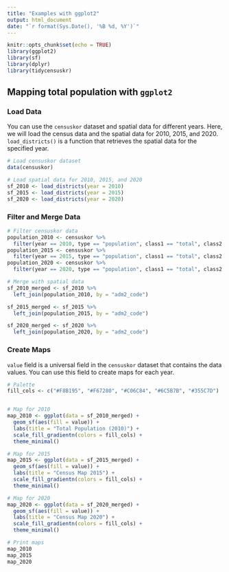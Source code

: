 ```yaml
---
title: "Examples with ggplot2"
output: html_document
date: "`r format(Sys.Date(), '%B %d, %Y')`"
---
```


```r
knitr::opts_chunk$set(echo = TRUE)
library(ggplot2)
library(sf)
library(dplyr)
library(tidycensuskr)
```

## Mapping total population with `ggplot2`


### Load Data

You can use the `censuskor` dataset and spatial data for different years. Here, we will load the census data and the spatial data for 2010, 2015, and 2020. `load_districts()` is a function that retrieves the spatial data for the specified year.

```r
# Load censuskor dataset
data(censuskor)

# Load spatial data for 2010, 2015, and 2020
sf_2010 <- load_districts(year = 2010)
sf_2015 <- load_districts(year = 2015)
sf_2020 <- load_districts(year = 2020)
```

### Filter and Merge Data

```r
# Filter censuskor data
population_2010 <- censuskor %>%
  filter(year == 2010, type == "population", class1 == "total", class2 == "total")
population_2015 <- censuskor %>%
  filter(year == 2015, type == "population", class1 == "total", class2 == "total")
population_2020 <- censuskor %>%
  filter(year == 2020, type == "population", class1 == "total", class2 == "total")

# Merge with spatial data
sf_2010_merged <- sf_2010 %>%
  left_join(population_2010, by = "adm2_code")

sf_2015_merged <- sf_2015 %>%
  left_join(population_2015, by = "adm2_code")

sf_2020_merged <- sf_2020 %>%
  left_join(population_2020, by = "adm2_code")
```

### Create Maps

`value` field is a universal field in the `censuskor` dataset that contains the data values. You can use this field to create maps for each year.

```r
# Palette
fill_cols <- c("#F8B195", "#F67280", "#C06C84", "#6C5B7B", "#355C7D")


# Map for 2010
map_2010 <- ggplot(data = sf_2010_merged) +
  geom_sf(aes(fill = value)) +
  labs(title = "Total Population (2010)") +
  scale_fill_gradientn(colors = fill_cols) +
  theme_minimal()

# Map for 2015
map_2015 <- ggplot(data = sf_2015_merged) +
  geom_sf(aes(fill = value)) +
  labs(title = "Census Map 2015") +
  scale_fill_gradientn(colors = fill_cols) +
  theme_minimal()

# Map for 2020
map_2020 <- ggplot(data = sf_2020_merged) +
  geom_sf(aes(fill = value)) +
  labs(title = "Census Map 2020") +
  scale_fill_gradientn(colors = fill_cols) +
  theme_minimal()

# Print maps
map_2010
map_2015
map_2020
```



